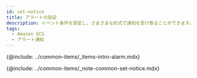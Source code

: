 ```yaml
---
id: set-notice
title: アラートの設定
description: イベント条件を設定し、さまざまな形式で通知を受け取ることができます。
tags:
  - Amazon ECS
  - アラート通知
---
```


{@include: ../common-items/_items-intro-alarm.mdx} 

{@include: ../common-items/_note-common-set-notice.mdx}

